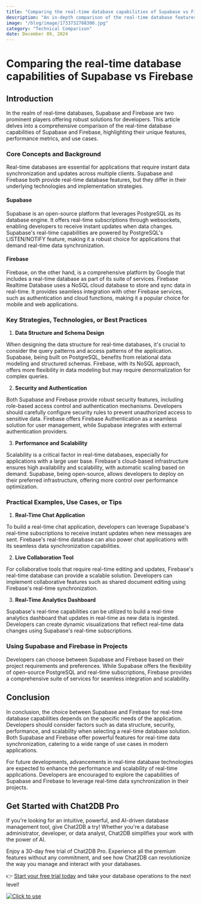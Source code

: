 ```yaml
---
title: "Comparing the real-time database capabilities of Supabase vs Firebase"
description: "An in-depth comparison of the real-time database features of Supabase and Firebase, exploring their strengths, weaknesses, and use cases."
image: "/blog/image/1733732788300.jpg"
category: "Technical Comparison"
date: December 09, 2024
---
```


# Comparing the real-time database capabilities of Supabase vs Firebase


<Authors date="December 09, 2024">
  <Author name="Jing" link="https://chat2db.ai" />
</Authors>

## Introduction

In the realm of real-time databases, Supabase and Firebase are two prominent players offering robust solutions for developers. This article delves into a comprehensive comparison of the real-time database capabilities of Supabase and Firebase, highlighting their unique features, performance metrics, and use cases.

### Core Concepts and Background

Real-time databases are essential for applications that require instant data synchronization and updates across multiple clients. Supabase and Firebase both provide real-time database features, but they differ in their underlying technologies and implementation strategies.

#### Supabase

Supabase is an open-source platform that leverages PostgreSQL as its database engine. It offers real-time subscriptions through websockets, enabling developers to receive instant updates when data changes. Supabase's real-time capabilities are powered by PostgreSQL's LISTEN/NOTIFY feature, making it a robust choice for applications that demand real-time data synchronization.

#### Firebase

Firebase, on the other hand, is a comprehensive platform by Google that includes a real-time database as part of its suite of services. Firebase Realtime Database uses a NoSQL cloud database to store and sync data in real-time. It provides seamless integration with other Firebase services, such as authentication and cloud functions, making it a popular choice for mobile and web applications.

### Key Strategies, Technologies, or Best Practices

1. **Data Structure and Schema Design**

When designing the data structure for real-time databases, it's crucial to consider the query patterns and access patterns of the application. Supabase, being built on PostgreSQL, benefits from relational data modeling and structured schemas. Firebase, with its NoSQL approach, offers more flexibility in data modeling but may require denormalization for complex queries.

2. **Security and Authentication**

Both Supabase and Firebase provide robust security features, including role-based access control and authentication mechanisms. Developers should carefully configure security rules to prevent unauthorized access to sensitive data. Firebase offers Firebase Authentication as a seamless solution for user management, while Supabase integrates with external authentication providers.

3. **Performance and Scalability**

Scalability is a critical factor in real-time databases, especially for applications with a large user base. Firebase's cloud-based infrastructure ensures high availability and scalability, with automatic scaling based on demand. Supabase, being open-source, allows developers to deploy on their preferred infrastructure, offering more control over performance optimization.

### Practical Examples, Use Cases, or Tips

1. **Real-Time Chat Application**

To build a real-time chat application, developers can leverage Supabase's real-time subscriptions to receive instant updates when new messages are sent. Firebase's real-time database can also power chat applications with its seamless data synchronization capabilities.

2. **Live Collaboration Tool**

For collaborative tools that require real-time editing and updates, Firebase's real-time database can provide a scalable solution. Developers can implement collaborative features such as shared document editing using Firebase's real-time synchronization.

3. **Real-Time Analytics Dashboard**

Supabase's real-time capabilities can be utilized to build a real-time analytics dashboard that updates in real-time as new data is ingested. Developers can create dynamic visualizations that reflect real-time data changes using Supabase's real-time subscriptions.

### Using Supabase and Firebase in Projects

Developers can choose between Supabase and Firebase based on their project requirements and preferences. While Supabase offers the flexibility of open-source PostgreSQL and real-time subscriptions, Firebase provides a comprehensive suite of services for seamless integration and scalability.

## Conclusion

In conclusion, the choice between Supabase and Firebase for real-time database capabilities depends on the specific needs of the application. Developers should consider factors such as data structure, security, performance, and scalability when selecting a real-time database solution. Both Supabase and Firebase offer powerful features for real-time data synchronization, catering to a wide range of use cases in modern applications.

For future developments, advancements in real-time database technologies are expected to enhance the performance and scalability of real-time applications. Developers are encouraged to explore the capabilities of Supabase and Firebase to leverage real-time data synchronization in their projects.

## Get Started with Chat2DB Pro

If you're looking for an intuitive, powerful, and AI-driven database management tool, give Chat2DB a try! Whether you're a database administrator, developer, or data analyst, Chat2DB simplifies your work with the power of AI.

Enjoy a 30-day free trial of Chat2DB Pro. Experience all the premium features without any commitment, and see how Chat2DB can revolutionize the way you manage and interact with your databases.

👉 [Start your free trial today](https://chat2db.ai/pricing) and take your database operations to the next level!


[![Click to use](/image/blog/bg/chat2db.jpg)](https://chat2db.ai/)

